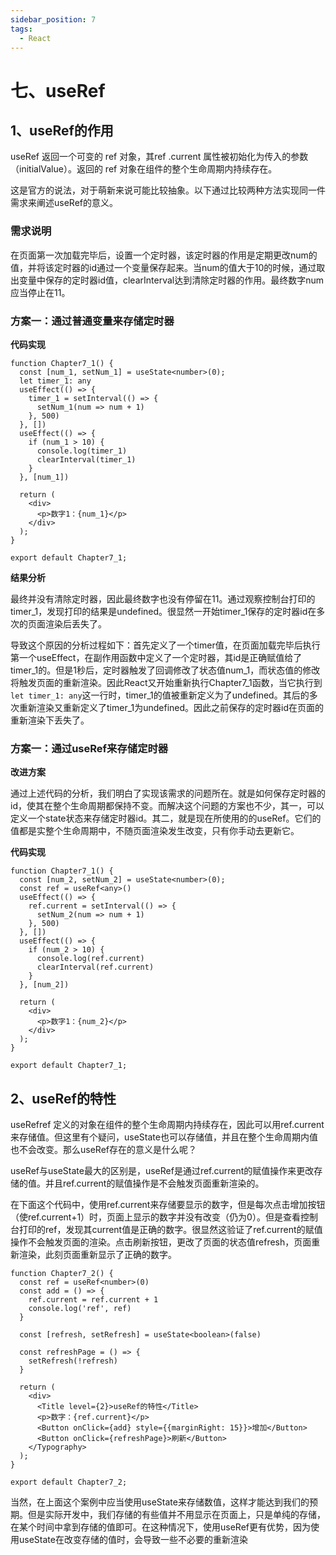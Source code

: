 ```yaml
---
sidebar_position: 7
tags: 
  - React
---
```


# 七、useRef

## 1、useRef的作用

useRef 返回一个可变的 ref 对象，其ref .current 属性被初始化为传入的参数（initialValue）。返回的 ref 对象在组件的整个生命周期内持续存在。

这是官方的说法，对于萌新来说可能比较抽象。以下通过比较两种方法实现同一件需求来阐述useRef的意义。

### 需求说明

在页面第一次加载完毕后，设置一个定时器，该定时器的作用是定期更改num的值，并将该定时器的id通过一个变量保存起来。当num的值大于10的时候，通过取出变量中保存的定时器id值，clearInterval达到清除定时器的作用。最终数字num应当停止在11。

### 方案一：通过普通变量来存储定时器

**代码实现**

```tsx
function Chapter7_1() {
  const [num_1, setNum_1] = useState<number>(0);
  let timer_1: any
  useEffect(() => {
    timer_1 = setInterval(() => {
      setNum_1(num => num + 1)
    }, 500)
  }, [])
  useEffect(() => {
    if (num_1 > 10) {
      console.log(timer_1)
      clearInterval(timer_1)
    }
  }, [num_1])

  return (
    <div>
      <p>数字1：{num_1}</p>
    </div>
  );
}

export default Chapter7_1;
```

**结果分析**

最终并没有清除定时器，因此最终数字也没有停留在11。通过观察控制台打印的timer_1，发现打印的结果是undefined。很显然一开始timer_1保存的定时器id在多次的页面渲染后丢失了。

导致这个原因的分析过程如下：首先定义了一个timer值，在页面加载完毕后执行第一个useEffect，在副作用函数中定义了一个定时器，其id是正确赋值给了timer_1的。但是1秒后，定时器触发了回调修改了状态值num_1，而状态值的修改将触发页面的重新渲染。因此React又开始重新执行Chapter7_1函数，当它执行到`let timer_1: any`这一行时，timer_1的值被重新定义为了undefined。其后的多次重新渲染又重新定义了timer_1为undefined。因此之前保存的定时器id在页面的重新渲染下丢失了。

### 方案一：通过useRef来存储定时器

**改进方案**

通过上述代码的分析，我们明白了实现该需求的问题所在。就是如何保存定时器的id，使其在整个生命周期都保持不变。而解决这个问题的方案也不少，其一，可以定义一个state状态来存储定时器id。其二，就是现在所使用的的useRef。它们的值都是实整个生命周期中，不随页面渲染发生改变，只有你手动去更新它。

**代码实现**

```tsx
function Chapter7_1() {
  const [num_2, setNum_2] = useState<number>(0);
  const ref = useRef<any>()
  useEffect(() => {
    ref.current = setInterval(() => {
      setNum_2(num => num + 1)
    }, 500)
  }, [])
  useEffect(() => {
    if (num_2 > 10) {
      console.log(ref.current)
      clearInterval(ref.current)
    }
  }, [num_2])

  return (
    <div>
      <p>数字1：{num_2}</p>
    </div>
  );
}

export default Chapter7_1;
```

## 2、useRef的特性

useRefref 定义的对象在组件的整个生命周期内持续存在，因此可以用ref.current来存储值。但这里有个疑问，useState也可以存储值，并且在整个生命周期内值也不会改变。那么useRef存在的意义是什么呢？

useRef与useState最大的区别是，useRef是通过ref.current的赋值操作来更改存储的值。并且ref.current的赋值操作是不会触发页面重新渲染的。

在下面这个代码中，使用ref.current来存储要显示的数字，但是每次点击增加按钮（使ref.current+1）时，页面上显示的数字并没有改变（仍为0）。但是查看控制台打印的ref，发现其current值是正确的数字。很显然这验证了ref.current的赋值操作不会触发页面的渲染。点击刷新按钮，更改了页面的状态值refresh，页面重新渲染，此刻页面重新显示了正确的数字。

```tsx
function Chapter7_2() {
  const ref = useRef<number>(0)
  const add = () => {
    ref.current = ref.current + 1
    console.log('ref', ref)
  }
  
  const [refresh, setRefresh] = useState<boolean>(false)

  const refreshPage = () => {
    setRefresh(!refresh)
  }

  return (
    <div>
      <Title level={2}>useRef的特性</Title>
      <p>数字：{ref.current}</p>
      <Button onClick={add} style={{marginRight: 15}}>增加</Button>
      <Button onClick={refreshPage}>刷新</Button>
    </Typography>
  );
}

export default Chapter7_2;
```

当然，在上面这个案例中应当使用useState来存储数值，这样才能达到我们的预期。但是实际开发中，我们存储的有些值并不用显示在页面上，只是单纯的存储，在某个时间中拿到存储的值即可。在这种情况下，使用useRef更有优势，因为使用useState在改变存储的值时，会导致一些不必要的重新渲染
